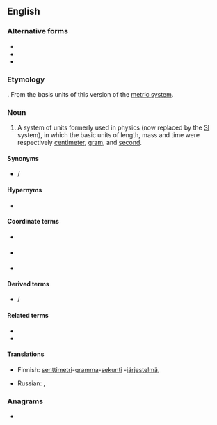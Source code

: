 ==English==
{{wikipedia|Centimetre gram second system of units}}

===Alternative forms===
* {{l|en|centimetre-gram-second}}
* {{l|en|centimetre-gramme-second}}
* {{l|en|centimeter-gramme-second}}

===Etymology===
{{compound|en|centimeter|gram|second}}. From the basis units of this version of the [[metric system]].

===Noun===
{{en-noun|-|head=[[centimeter]]-[[gram]]-[[second]]}}

# {{lb|en|science}} A system of units formerly used in physics (now replaced by the [[SI]] system), in which the basic units of length, mass and time were respectively [[centimeter]], [[gram]], and [[second]].

====Synonyms====
* {{l|en|CGS}} / {{l|en|cgs}} {{gloss|abbreviation}}

====Hypernyms====
* {{l|en|metric system}}

====Coordinate terms====
* {{l|en|S.I.}} {{gloss|International System of Units}}
* {{l|en|mks}} {{gloss|meter-kilogram-second}}
* {{l|en|MTS}} {{gloss|meter-tonne-second}}

====Derived terms====
* {{l|en|CGS}} / {{l|en|cgs}} {{qualifier|abbreviation}}

====Related terms====
* {{l|en|meter-kilogram-second}}
* {{l|en|meter-tonne-second}}

====Translations====
{{trans-top|system of units}}
* Finnish: [[senttimetri]]-[[gramma]]-[[sekunti]] -[[järjestelmä]], {{t|fi|cgs-järjestelmä}}
{{trans-mid}}
* Russian: {{t|ru|сантиме́тр-грамм-секу́нда|f}}, {{t+|ru|СГС|f}}
{{trans-bottom}}

===Anagrams===
* {{anagrams|en|a=accdeeeegimmnnorrstt|centimetre-gram-second}}